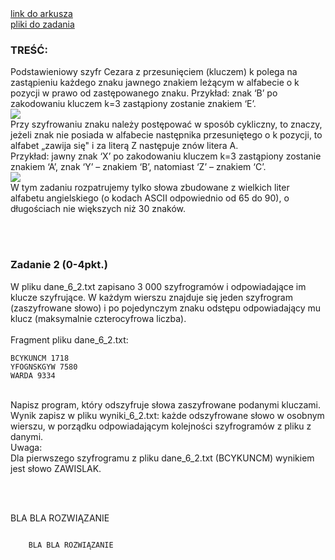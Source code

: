 
<div className="box_link"><a className="link" target="_blank" href="https://cke.gov.pl/images/_EGZAMIN_MATURALNY_OD_2015/Arkusze_egzaminacyjne/2016/formula_od_2015/MIN-R2_1P-162.pdf">link do arkusza</a>
<br/>
<a className="link" href="http://cke.gov.pl/images/_EGZAMIN_MATURALNY_OD_2015/Arkusze_egzaminacyjne/2016/formula_od_2015/Dane_PR2.zip" >pliki do zadania</a>
<br/>
</div>

### TREŚĆ:
Podstawieniowy szyfr Cezara z przesunięciem (kluczem) k polega na zastąpieniu każdego
znaku jawnego znakiem leżącym w alfabecie o k pozycji w prawo od zastępowanego znaku.
Przykład: znak ‘B’ po zakodowaniu kluczem k=3 zastąpiony zostanie znakiem ‘E’. <br/>
![](https://i.imgur.com/ePB4F8g.png)<br/>
Przy szyfrowaniu znaku należy postępować w sposób cykliczny, to znaczy, jeżeli znak nie
posiada w alfabecie następnika przesuniętego o k pozycji, to alfabet „zawija się" i za literą Z
następuje znów litera A.<br/>
Przykład: jawny znak ‘X’ po zakodowaniu kluczem k=3 zastąpiony zostanie znakiem ‘A’,
znak ‘Y’ – znakiem ‘B’, natomiast ‘Z’ – znakiem ‘C’. <br/>
![](https://i.imgur.com/Ikakpev.png)<br/>
W tym zadaniu rozpatrujemy tylko słowa zbudowane z wielkich liter alfabetu angielskiego
(o kodach ASCII odpowiednio od 65 do 90), o długościach nie większych niż 30 znaków. 

<br/><br/>


### Zadanie 2   (0-4pkt.)
W pliku dane_6_2.txt zapisano 3 000 szyfrogramów i odpowiadające im klucze
szyfrujące. W każdym wierszu znajduje się jeden szyfrogram (zaszyfrowane słowo)
i po pojedynczym znaku odstępu odpowiadający mu klucz (maksymalnie czterocyfrowa
liczba).<br/><br/>
Fragment pliku dane_6_2.txt:<br/>

```
BCYKUNCM 1718
YFOGNSKGYW 7580
WARDA 9334
``` 
<br/>
<span className="bold">Napisz program</span>, który <span className="bold">odszyfruje</span> słowa zaszyfrowane podanymi kluczami. Wynik zapisz
w pliku wyniki_6_2.txt: każde odszyfrowane słowo w osobnym wierszu, w porządku
odpowiadającym kolejności szyfrogramów z pliku z danymi.<br/>
<span className="bold">Uwaga</span>:<br/>
Dla pierwszego szyfrogramu z pliku dane_6_2.txt (BCYKUNCM) wynikiem jest słowo
ZAWISLAK. 

<br/><br/>

<Dropdown title="PRZYKŁADOWE ROZWIĄZANIE">
    <p className={`dropdown_text`}>
        BLA BLA ROZWIĄZANIE
    </p>
</Dropdown>

<Dropdown title="PRZYKŁADOWE ROZWIĄZANIE">
    <Code>
    BLA BLA ROZWIĄZANIE
    </Code>
</Dropdown>